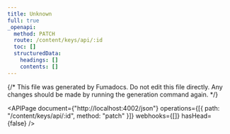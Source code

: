 ```yaml
---
title: Unknown
full: true
_openapi:
  method: PATCH
  route: /content/keys/api/:id
  toc: []
  structuredData:
    headings: []
    contents: []
---
```


{/* This file was generated by Fumadocs. Do not edit this file directly. Any changes should be made by running the generation command again. */}

<APIPage
	document={"http://localhost:4002/json"}
	operations={[{ path: "/content/keys/api/:id", method: "patch" }]}
	webhooks={[]}
	hasHead={false}
/>
